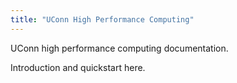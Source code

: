 ```yaml
---
title: "UConn High Performance Computing"
---
```


UConn high performance computing documentation.


Introduction and quickstart here.